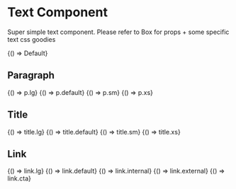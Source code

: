 
<Meta title="Components/Text" component={Text} />

# Text Component

Super simple text component. Please refer to Box for props + some specific text css goodies

<Canvas>
  <Story name="default">{() => <Text>Default</Text>}</Story>
</Canvas>

## Paragraph

<Canvas>
  <Story name="p.lg">{() => <Text variant="p.lg">p.lg</Text>}</Story>
  <Story name="p">{() => <Text variant="p.default">p.default</Text>}</Story>
  <Story name="p.sm">{() => <Text variant="p.sm">p.sm</Text>}</Story>
  <Story name="p.xs">{() => <Text variant="p.xs">p.xs</Text>}</Story>
</Canvas>

## Title

<Canvas>
  <Story name="title.lg">{() => <Text variant="title.lg">title.lg</Text>}</Story>
  <Story name="title">{() => <Text variant="title.default">title.default</Text>}</Story>
  <Story name="title.sm">{() => <Text variant="title.sm">title.sm</Text>}</Story>
  <Story name="title.xs">{() => <Text variant="title.xs">title.xs</Text>}</Story>
</Canvas>

## Link

<Canvas>
  <Story name="link.lg">{() => <Text variant="link.lg">link.lg</Text>}</Story>
  <Story name="link.default">
    {() => <Text variant="link.default">link.default</Text>}
  </Story>
  <Story name="link.internal">
    {() => <Text variant="link.internal">link.internal</Text>}
  </Story>
  <Story name="link.external">
    {() => <Text variant="link.external">link.external</Text>}
  </Story>
  <Story name="link.cta">{() => <Text variant="link.cta">link.cta</Text>}</Story>
</Canvas>

<ArgsTable of={Text} />
